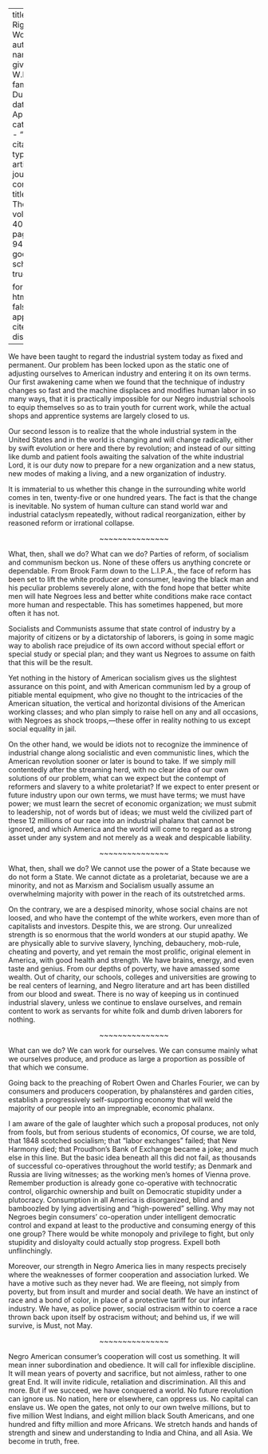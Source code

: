 
---
title: 'The Right to Work'
author:
  - name:
      given: W.E.B.
      family: Du Bois
date: Apr. 1933
categories: 
  - ""
citation: 
  type: article-journal
  container-title: The Crisis
  volume: 40
  issue: 4
  page: 93-94
google-scholar: true

format:
  html:
    toc: false
    appendix-cite-as: display
---


We have been taught to regard the industrial system today as fixed and permanent. Our problem has been locked upon as the static one of adjusting ourselves to American industry and entering it on its own terms. Our first awakening came when we found that the technique of industry changes so fast and the machine displaces and modifies human labor in so many ways, that it is practically impossible for our Negro industrial schools to equip themselves so as to train youth for current work, while the actual shops and apprentice systems are largely closed to us.

Our second lesson is to realize that the whole industrial system in the United States and in the world is changing and will change radically, either by swift evolution or here and there by revolution; and instead of our sitting like dumb and patient fools awaiting the salvation of the white industrial Lord, it is our duty now to prepare for a new organization and a new status, new modes of making a living, and a new organization of industry.

It is immaterial to us whether this change in the surrounding white world comes in ten, twenty-five or one hundred years. The fact is that the change is inevitable. No system of human culture can stand world war and industrial cataclysm repeatedly, without radical reorganization, either by reasoned reform or irrational collapse.

<p style="text-align: center;">~~~~~~~~~~~~~~~</p>



What, then, shall we do? What can we do? Parties of reform, of socialism and communism beckon us. None of these offers us anything concrete or dependable. From Brook Farm down to the L.I.P.A., the face of reform has been set to lift the white producer and consumer, leaving the black man and his peculiar problems severely alone, with the fond hope that better white men will hate Negroes less and better white conditions make race contact more human and respectable. This has sometimes happened, but more often it has not.

Socialists and Communists assume that state control of industry by a majority of citizens or by a dictatorship of laborers, is going in some magic way to abolish race prejudice of its own accord without special effort or special study or special plan; and they want us Negroes to assume on faith that this will be the result.

Yet nothing in the history of American socialism gives us the slightest assurance on this point, and with American communism led by a group of pitiable mental equipment, who give no thought to the intricacies of the American situation, the vertical and horizontal divisions of the American working classes; and who plan simply to raise hell on any and all occasions, with Negroes as shock troops,---these offer in reality nothing to us except social equality in jail.

On the other hand, we would be idiots not to recognize the imminence of industrial change along socialistic and even communistic lines, which the American revolution sooner or later is bound to take. If we simply mill contentedly after the streaming herd, with no clear idea of our own solutions of our problem, what can we expect but the contempt of reformers and slavery to a white proletariat? If we expect to enter present or future industry upon our own terms, we must have terms; we must have power; we must learn the secret of economic organization; we must submit to leadership, not of words but of ideas; we must weld the civilized part of these 12 millions of our race into an industrial phalanx that cannot be ignored, and which America  and the world will come to regard as a strong asset under any system and not merely as a weak and despicable liability.

<p style="text-align: center;">~~~~~~~~~~~~~~~</p>

What, then, shall we do? We cannot use the power of a State because we do not form a State. We cannot dictate as a proletariat, because we are a minority, and not as Marxism and Socialism usually assume an overwhelming majority with power in the reach of its outstretched arms.

On the contrary, we are a despised minority, whose social chains are not loosed, and who have the contempt of the white workers, even more than of capitalists and investors. Despite this, we are strong. Our unrealized strength is so enormous that the world wonders at our stupid apathy. We are physically able to survive slavery, lynching, debauchery, mob-rule, cheating and poverty, and yet remain the most prolific, original element in America, with good health and strength. We have brains, energy, and even taste and genius. From our depths of poverty, we have amassed some wealth. Out of charity, our schools, colleges and universities are growing to be real centers of learning, and Negro literature and art has been distilled from our blood and sweat. There is no way of keeping us in continued industrial slavery, unless we continue to enslave ourselves, and remain content to work as servants for white folk and dumb driven laborers for nothing.

<p style="text-align: center;">~~~~~~~~~~~~~~~</p>

What can we do? We can work for ourselves. We can consume mainly what we ourselves produce, and produce as large a proportion as possible of that which we consume.

Going back to the preaching of Robert Owen and Charles Fourier, we can by consumers and producers cooperation, by phalanstéres and garden cities, establish a progressively self-supporting economy that will weld the majority of our people into an impregnable, economic phalanx.

I am aware of the gale of laughter which such a proposal produces, not only from fools, but from serious students of economics, Of course, we are told, that 1848 scotched socialism; that "labor exchanges" failed; that New Harmony died; that Proudhon's Bank of Exchange became a joke; and much else in this line. But the basic idea beneath all this did not fail, as thousands of successful co-operatives throughout the world testify; as Denmark and Russia are living witnesses; as the working men's homes of Vienna prove. Remember production is already gone co-operative with technocratic control, oligarchic ownership and built on Democratic stupidity under a plutocracy. Consumption in all America is disorganized, blind and bamboozled by lying advertising and "high-powered" selling. Why may not Negroes begin consumers' co-operation under intelligent democratic control and expand at least to the productive and consuming energy of this one group? There would be white monopoly and privilege to fight, but only stupidity and disloyalty could actually stop progress. Expell both unflinchingly.

Moreover, our strength in Negro America lies in many respects precisely where the weaknesses of former cooperation and association lurked. We have a motive such as they never had. We are fleeing, not simply from poverty, but from insult and murder and social death. We have an instinct of race and a bond of color, in place of a protective tariff for our infant industry. We have, as police power, social ostracism within to coerce a race thrown back upon itself by ostracism without; and behind us, if we will survive, is Must, not May.

<p style="text-align: center;">~~~~~~~~~~~~~~~</p>

Negro American consumer's cooperation will cost us something. It will mean inner subordination and obedience. It will call for inflexible discipline. It will mean years of poverty and sacrifice, but not aimless, rather to one great End. It will invite ridicule, retaliation and discrimination. All this and more. But if we succeed, we have conquered a world. No future revolution can ignore us. No nation, here or elsewhere, can oppress us. No capital can enslave us. We open the gates, not only to our own twelve millions, but to five million West Indians, and eight million black South Americans, and one hundred and fifty million and more Africans. We stretch hands and hands of strength and sinew and understanding to India and China, and all Asia. We become in truth, free.

